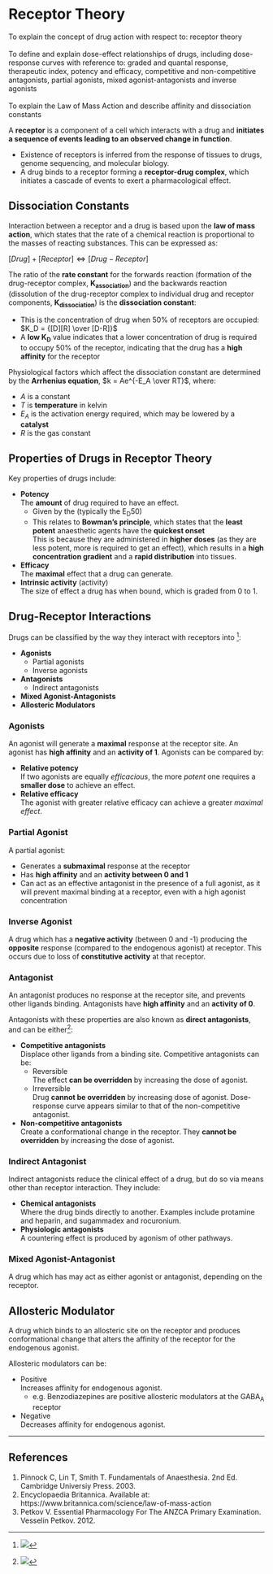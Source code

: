 # Receptor Theory

:::dual
To explain the concept of drug action with respect to: receptor theory\
\
To define and explain dose-effect relationships of drugs, including dose-response curves with reference to: graded and quantal response, therapeutic index, potency and efficacy, competitive and non-competitive antagonists, partial agonists, mixed agonist-antagonists and inverse agonists\
\
To explain the Law of Mass Action and describe affinity and dissociation constants
:::

A **receptor** is a component of a cell which interacts with a drug and **initiates a sequence of events leading to an observed change in function**.

* Existence of receptors is inferred from the response of tissues to drugs, genome sequencing, and molecular biology.
* A drug binds to a receptor forming a **receptor-drug complex**, which initiates a cascade of events to exert a pharmacological effect. 

## Dissociation Constants

Interaction between a receptor and a drug is based upon the **law of mass action**, which states that the rate of a chemical reaction is proportional to the masses of reacting substances. This can be expressed as:

$[Drug] + [Receptor] \Leftrightarrow [Drug-Receptor]$


The ratio of the **rate constant** for the forwards reaction (formation of the drug-receptor complex, **K~association~**) and the backwards reaction (dissolution of the drug-receptor complex to individual drug and receptor components, **K~dissociation~**) is the **dissociation constant**:

* This is the concentration of drug when 50% of receptors are occupied: $K_D = {[D][R] \over [D-R]}$
* A **low K~D~** value indicates that a lower concentration of drug is required to occupy 50% of the receptor, indicating that the drug has a **high affinity** for the receptor

Physiological factors which affect the dissociation constant are determined by the **Arrhenius equation**, $k = Ae^{-E_A \over RT}$, where:

* $A$ is a constant
* $T$ is **temperature** in kelvin
* $E_A$ is the activation energy required, which may be lowered by a **catalyst**
* $R$ is the gas constant

## Properties of Drugs in Receptor Theory

Key properties of drugs include:

* **Potency**\
The **amount** of drug required to have an effect.
    * Given by the (typically the E~D~50)
    * This relates to **Bowman's principle**, which states that the **least potent** anaesthetic agents have the **quickest onset**\
    This is because they are administered in **higher doses** (as they are less potent, more is required to get an effect), which results in a **high concentration gradient** and a **rapid distribution** into tissues.
* **Efficacy**\
The **maximal** effect that a drug can generate.
* **Intrinsic activity** (activity)\
The size of effect a drug has when bound, which is graded from 0 to 1. 


## Drug-Receptor Interactions

Drugs can be classified by the way they interact with receptors into ^[<img src="/resources/agonists-FA-IA-PA.svg">]:

* **Agonists**
    * Partial agonists
    * Inverse agonists
* **Antagonists**
    * Indirect antagonists
* **Mixed Agonist-Antagonists**
* **Allosteric Modulators**

### Agonists

An agonist will generate a **maximal** response at the receptor site. An agonist has **high affinity** and an **activity of 1**. Agonists can be compared by:

* **Relative potency**  
If two agonists are equally *efficacious*, the more *potent* one requires a **smaller dose** to achieve an effect.
* **Relative efficacy**  
The agonist with greater relative efficacy can achieve a greater *maximal effect*.




### Partial Agonist

A partial agonist:

* Generates a **submaximal** response at the receptor
* Has **high affinity** and an **activity between 0 and 1**
* Can act as an effective antagonist in the presence of a full agonist, as it will prevent maximal binding at a receptor, even with a high agonist concentration

### Inverse Agonist 

A drug which has a **negative activity** (between 0 and -1) producing the **opposite** response (compared to the endogenous agonist) at receptor. This occurs due to loss of **constitutive activity** at that receptor.

### Antagonist

An antagonist produces no response at the receptor site, and prevents other ligands binding. Antagonists have **high affinity** and an **activity of 0**.

Antagonists with these properties are also known as **direct antagonists**, and can be either^[<img src="/resources/FA-with-nca-and-ca.svg">]:

* **Competitive antagonists**\
Displace other ligands from a binding site. Competitive antagonists can be:
    * Reversible\
    The effect **can be overridden** by increasing the dose of agonist.
    * Irreversible\
    Drug **cannot be overridden** by increasing dose of agonist. Dose-response curve appears similar to that of the non-competitive antagonist.
* **Non-competitive antagonists**\
Create a conformational change in the receptor. They **cannot be overridden** by increasing the dose of agonist.



### Indirect Antagonist

Indirect antagonists reduce the clinical effect of a drug, but do so via means other than receptor interaction. They include:

* **Chemical antagonists**\
Where the drug binds directly to another. Examples include protamine and heparin, and sugammadex and rocuronium.
* **Physiologic antagonists**\
A countering effect is produced by agonism of other pathways.

### Mixed Agonist-Antagonist

A drug which has may act as either agonist or antagonist, depending on the receptor.

## Allosteric Modulator

A drug which binds to an allosteric site on the receptor and produces conformational change that alters the affinity of the receptor for the endogenous agonist.

Allosteric modulators can be:

* Positive\
Increases affinity for endogenous agonist.
    * e.g. Benzodiazepines are positive allosteric modulators at the GABA~A~ receptor
* Negative\
Decreases affinity for endogenous agonist.

---

## References

1. Pinnock C, Lin T, Smith T. Fundamentals of Anaesthesia. 2nd Ed. Cambridge Universiy Press. 2003.
2. Encyclopaedia Britannica. Available at: https://www.britannica.com/science/law-of-mass-action
3. Petkov V. Essential Pharmacology For The ANZCA Primary Examination. Vesselin Petkov. 2012.

